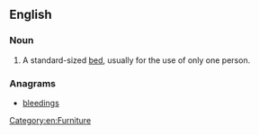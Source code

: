 ==English==

===Noun===
{{en-noun|sg=[[single]] [[bed]]}}

# A standard-sized [[bed]], usually for the use of only one person.

===Anagrams===
* [[bleedings#English|bleedings]]

[[Category:en:Furniture]]